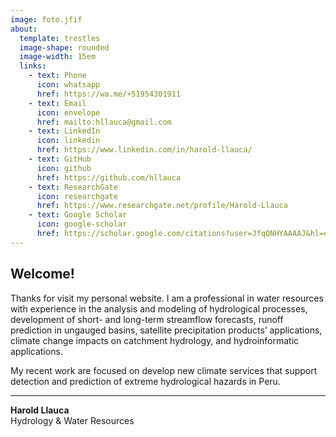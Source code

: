 ```yaml
---
image: foto.jfif
about: 
  template: trestles
  image-shape: rounded
  image-width: 15em
  links:
    - text: Phone
      icon: whatsapp
      href: https://wa.me/+51954301911
    - text: Email
      icon: envelope
      href: mailto:hllauca@gmail.com
    - text: LinkedIn
      icon: linkedin
      href: https://www.linkedin.com/in/harold-llauca/
    - text: GitHub
      icon: github
      href: https://github.com/hllauca
    - text: ResearchGate
      icon: researchgate
      href: https://www.researchgate.net/profile/Harold-Llauca
    - text: Google Scholar
      icon: google-scholar
      href: https://scholar.google.com/citations?user=JfqQNHYAAAAJ&hl=en&oi=ao
---
```


## Welcome!

Thanks for visit my personal website. I am a professional in water resources with experience in the analysis and modeling of hydrological processes, development of short- and long-term streamflow forecasts, runoff prediction in ungauged basins, satellite precipitation products' applications, climate change impacts on catchment hydrology, and hydroinformatic applications.

My recent work are focused on develop new climate services that support detection and prediction of extreme hydrological hazards in Peru.

------------------------------------------------------------------------

| **Harold Llauca**
| Hydrology & Water Resources
